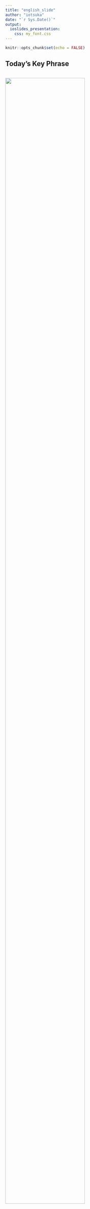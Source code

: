 ```yaml
---
title: "english_slide"
author: "iotsuka"
date: "`r Sys.Date()`"
output:
  ioslides_presentation:
    css: my_font.css
---
```


```r
knitr::opts_chunk$set(echo = FALSE)
```


<!-- Hello everyone. Welcome to the new English class. We are delighted to have you here. Let's enjoy studying English together for the next year. -->

## Today's Key Phrase

<div style="display:inline-block;
  width:55%;vertical-align:top;">

<img src="./images/apple.png" style="width: 95%" >

 
</div><div style="display: inline-block;
  width:90%;vertical-align:top;">
<span style="font-size:144%;">There is an apple on the table.</span>

<!-- Look at the picture. What is on the table? There is an apple on the table. I will repeat again. There is an apple on the table. Please listen carefully. There is an apple on the table. -->

## Slide with Bullets

- Bullet 1
- Bullet 2
- Bullet 3

## Slide with R Output

```r
summary(cars)
```

## Slide with Plot

```r
plot(pressure)
```

